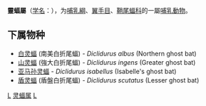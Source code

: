 {{Automatic taxobox
| taxon = Diclidurus
| authority = Wied-Neuwied, 1820
}}

'''靈蝠屬'''（[[学名|学名]]：{{lang|la|''Diclidurus''}}），为[[哺乳綱|哺乳綱]]、[[翼手目|翼手目]]、[[鞘尾蝠科|鞘尾蝠科]]的一屬[[哺乳動物|哺乳動物]]。

==下属物种==
* [[白灵蝠|白灵蝠]] (南美白折尾蝠) - ''Diclidurus albus'' (Northern ghost bat)
* [[山灵蝠|山灵蝠]] (強大白折尾蝠) - ''Diclidurus ingens'' (Greater ghost bat)
* [[亚马孙灵蝠|亚马孙灵蝠]] - ''Diclidurus isabellus'' (Isabelle's ghost bat)
* [[盾灵蝠|盾灵蝠]] (盾盤白折尾蝠) - ''Diclidurus scutatus'' (Lesser ghost bat)

{{taxonbar}}
[[Category:鞘尾蝠科|L]]
[[Category:灵蝠属|]]
[[Category:_1820年描述的分类群|L]]